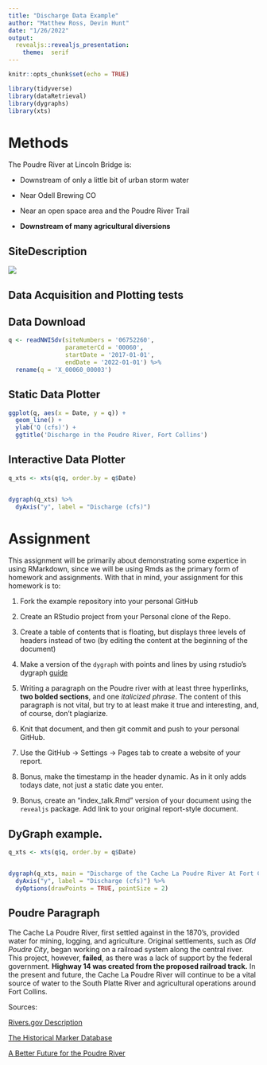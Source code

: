 ```yaml
---
title: "Discharge Data Example"
author: "Matthew Ross, Devin Hunt"
date: "1/26/2022"
output:
  revealjs::revealjs_presentation:
    theme:  serif
---
```


```r
knitr::opts_chunk$set(echo = TRUE)

library(tidyverse)
library(dataRetrieval)
library(dygraphs)
library(xts)
```

# Methods

The Poudre River at Lincoln Bridge is:

  - Downstream of only a little bit of urban storm water

  - Near Odell Brewing CO
  
  - Near an open space area and the Poudre River Trail
  
  - **Downstream of many agricultural diversions**


## SiteDescription

![](https://waterdata.usgs.gov/nwisweb/local/state/co/text/pics/06752260big.jpg)


## Data Acquisition and Plotting tests

## Data Download


```r

q <- readNWISdv(siteNumbers = '06752260',
                parameterCd = '00060',
                startDate = '2017-01-01',
                endDate = '2022-01-01') %>%
  rename(q = 'X_00060_00003')

```



## Static Data Plotter


```r

ggplot(q, aes(x = Date, y = q)) + 
  geom_line() + 
  ylab('Q (cfs)') + 
  ggtitle('Discharge in the Poudre River, Fort Collins')

```


## Interactive Data Plotter


```r

q_xts <- xts(q$q, order.by = q$Date)


dygraph(q_xts) %>%
  dyAxis("y", label = "Discharge (cfs)")

```



# Assignment     


This assignment will be primarily about demonstrating some expertice in using
RMarkdown, since we will be using Rmds as the primary form of homework and 
assignments. With that in mind, your assignment for this homework is to:


1) Fork the example repository into your personal GitHub

2) Create an RStudio project from your Personal clone of the Repo. 

3) Create a table of contents that is floating, but displays three levels of
headers instead of two (by editing the content at the beginning of the document)

4) Make a version of the `dygraph` with points and lines by using rstudio's
dygraph [guide](https://rstudio.github.io/dygraphs/)

5) Writing a paragraph on the Poudre river with at least three hyperlinks,
**two bolded sections**, and one *italicized phrase*. The content of this paragraph
is not vital, but try to at least make it true and interesting, and, of course,
don't plagiarize. 

6) Knit that document, and then git commit and push to your personal GitHub.

7) Use the GitHub -> Settings -> Pages tab to create a website of your report.

8) Bonus, make the timestamp in the header dynamic. As in it only adds
todays date, not just a static date you enter. 

9) Bonus, create an "index_talk.Rmd" version of your document using the
`revealjs` package. Add link to your original report-style document. 




## DyGraph example. 

```r

q_xts <- xts(q$q, order.by = q$Date)


dygraph(q_xts, main = "Discharge of the Cache La Poudre River At Fort Collins, CO") %>%
  dyAxis("y", label = "Discharge (cfs)") %>%
  dyOptions(drawPoints = TRUE, pointSize = 2)


```

## Poudre Paragraph

The Cache La Poudre River, first settled against in the 1870's, provided water for mining, logging, and agriculture. Original settlements, such as *Old Poudre City*, began working on a railroad system along the central river. This project, however, **failed**, as there was a lack of support by the federal government. **Highway 14 was created from the proposed railroad track.** In the present and future, the Cache La Poudre River will continue to be a vital source of water to the South Platte River and agricultural operations around Fort Collins.

Sources: 

[Rivers.gov Description](https://www.rivers.gov/rivers/cache-la-poudre.php#:~:text=Historical%20accounts%20trace%20the%20name,railroad%20building%20in%20northern%20Colorado.)

[The Historical Marker Database](https://www.hmdb.org/m.asp?m=89987)

[A Better Future for the Poudre River](https://westernresourceadvocates.org/publications/a-better-future-for-the-poudre-river/)